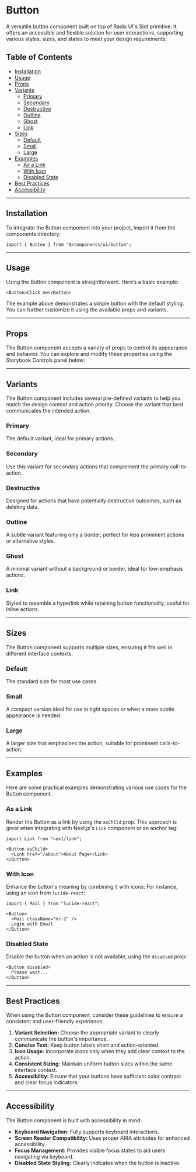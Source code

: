 
<Meta of={ButtonStories} />

# Button

A versatile button component built on top of Radix UI's Slot primitive. It offers an accessible and flexible solution for user interactions, supporting various styles, sizes, and states to meet your design requirements.

## Table of Contents
- [Installation](#installation)
- [Usage](#usage)
- [Props](#props)
- [Variants](#variants)
  - [Primary](#primary)
  - [Secondary](#secondary)
  - [Destructive](#destructive)
  - [Outline](#outline)
  - [Ghost](#ghost)
  - [Link](#link)
- [Sizes](#sizes)
  - [Default](#default)
  - [Small](#small)
  - [Large](#large)
- [Examples](#examples)
  - [As a Link](#as-a-link)
  - [With Icon](#with-icon)
  - [Disabled State](#disabled-state)
- [Best Practices](#best-practices)
- [Accessibility](#accessibility)

---

## Installation

To integrate the Button component into your project, import it from the components directory:

```tsx
import { Button } from "@/components/ui/button";
```

---

## Usage

Using the Button component is straightforward. Here’s a basic example:

```tsx
<Button>Click me</Button>
```

<Primary />

The example above demonstrates a simple button with the default styling. You can further customize it using the available props and variants.

---

## Props

The Button component accepts a variety of props to control its appearance and behavior. You can explore and modify these properties using the Storybook Controls panel below:

<Controls />

---

## Variants

The Button component includes several pre-defined variants to help you match the design context and action priority. Choose the variant that best communicates the intended action.

### Primary

The default variant, ideal for primary actions.

<Story of={ButtonStories.Primary} />

### Secondary

Use this variant for secondary actions that complement the primary call-to-action.

<Story of={ButtonStories.Secondary} />

### Destructive

Designed for actions that have potentially destructive outcomes, such as deleting data.

<Story of={ButtonStories.Destructive} />

### Outline

A subtle variant featuring only a border, perfect for less prominent actions or alternative styles.

<Story of={ButtonStories.Outline} />

### Ghost

A minimal variant without a background or border, ideal for low-emphasis actions.

<Story of={ButtonStories.Ghost} />

### Link

Styled to resemble a hyperlink while retaining button functionality, useful for inline actions.

<Story of={ButtonStories.Link} />

---

## Sizes

The Button component supports multiple sizes, ensuring it fits well in different interface contexts.

### Default

The standard size for most use cases.

<Story of={ButtonStories.Base} />

### Small

A compact version ideal for use in tight spaces or when a more subtle appearance is needed.

<Story of={ButtonStories.Small} />

### Large

A larger size that emphasizes the action, suitable for prominent calls-to-action.

<Story of={ButtonStories.Large} />

---

## Examples

Here are some practical examples demonstrating various use cases for the Button component.

### As a Link

Render the Button as a link by using the `asChild` prop. This approach is great when integrating with Next.js's `Link` component or an anchor tag:

```tsx
import Link from "next/link";

<Button asChild>
  <Link href="/about">About Page</Link>
</Button>
```

### With Icon

Enhance the button's meaning by combining it with icons. For instance, using an icon from `lucide-react`:

```tsx
import { Mail } from "lucide-react";

<Button>
  <Mail className="mr-2" />
  Login with Email
</Button>
```

### Disabled State

Disable the button when an action is not available, using the `disabled` prop:

```tsx
<Button disabled>
  Please wait...
</Button>
```

---

## Best Practices

When using the Button component, consider these guidelines to ensure a consistent and user-friendly experience:

1. **Variant Selection:** Choose the appropriate variant to clearly communicate the button's importance.
2. **Concise Text:** Keep button labels short and action-oriented.
3. **Icon Usage:** Incorporate icons only when they add clear context to the action.
4. **Consistent Sizing:** Maintain uniform button sizes within the same interface context.
5. **Accessibility:** Ensure that your buttons have sufficient color contrast and clear focus indicators.

---

## Accessibility

The Button component is built with accessibility in mind:

- **Keyboard Navigation:** Fully supports keyboard interactions.
- **Screen Reader Compatibility:** Uses proper ARIA attributes for enhanced accessibility.
- **Focus Management:** Provides visible focus states to aid users navigating via keyboard.
- **Disabled State Styling:** Clearly indicates when the button is inactive.
